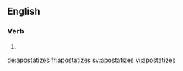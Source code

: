 ==English==

===Verb===
{{head|en|verb form}}

# {{en-third-person singular of|apostatize}}

[[de:apostatizes]]
[[fr:apostatizes]]
[[sv:apostatizes]]
[[vi:apostatizes]]